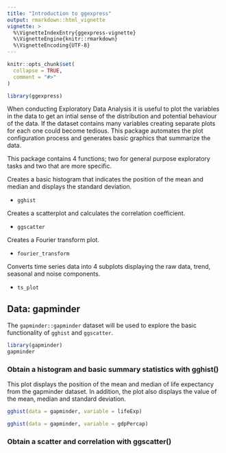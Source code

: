 ```yaml
---
title: "Introduction to ggexpress"
output: rmarkdown::html_vignette
vignette: >
  %\VignetteIndexEntry{ggexpress-vignette}
  %\VignetteEngine{knitr::rmarkdown}
  %\VignetteEncoding{UTF-8}
---
```


```r
knitr::opts_chunk$set(
  collapse = TRUE,
  comment = "#>"
)
```

```r
library(ggexpress)
```
When conducting Exploratory Data Analysis it is useful to plot the variables in the data to get an intial sense of the distribution and potential behaviour of the data. If the dataset contains many variables creating separate plots for each one could become tedious. This package automates the plot configuration process and generates basic graphics that summarize the data. 

This package contains 4 functions; two for general purpose exploratory tasks and two that are more specific. 

Creates a basic histogram that indicates the position of the mean and median and displays the standard deviation.

- `gghist`

Creates a scatterplot and calculates the correlation coefficient. 

- `ggscatter`

Creates a Fourier transform plot.

- `fourier_transform`

Converts time series data into 4 subplots displaying the raw data, trend, seasonal and noise components. 

- `ts_plot`

## Data: gapminder
The `gapminder::gapminder` dataset will be used to explore the basic functionality of `gghist` and `ggscatter`. 

```r
library(gapminder)
gapminder
```
### Obtain a histogram and basic summary statistics with gghist()
This plot displays the position of the mean and median of life expectancy from the gapminder dataset. In addition, the plot also displays the value of the mean, median and standard deviation. 
```r
gghist(data = gapminder, variable = lifeExp)
```
```r
gghist(data = gapminder, variable = gdpPercap)
```

### Obtain a scatter and correlation with ggscatter()


